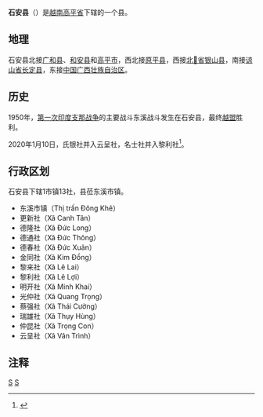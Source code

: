 {{Infobox Settlement
|name                   = 石安县
|settlement_type        = 县
|official_name          = 
|other_name             = 
|native_name            = {{lang|vi|Huyện Thạch An}}
|nickname               = 
|motto                  = 
|image_skyline          = Trung tâm tt đông khê.jpg
|imagesize              = 
|image_caption          = 
|image_flag             = 
|flag_size              = 
|image_seal             = 
|seal_size              = 
|image_shield           = 
|shield_size            = 
|image_blank_emblem     = 
|blank_emblem_size      = 
|image_map              = {{Infobox mapframe|frame-width=250|zoom=10}}
|mapsize                = 
|map_caption            = 
|image_map1             = 
|mapsize1               = 
|map_caption1           = 
|pushpin_map            = Vietnam
|pushpin_label_position = bottom
|pushpin_map_caption    = 
|pushpin_map1           = 
|pushpin_label_position1= 
|pushpin_map_caption1   = 
|subdivision_type       = 国家
|subdivision_name       = {{flag|Vietnam}}
|subdivision_type1      = [[越南行政区划|省]]
|subdivision_name1      = [[高平省|高平省]]
|subdivision_type2      = 行政区划
|subdivision_name2      = 1市镇13社
|subdivision_type3      = 
|subdivision_name3      = 
|seat_type              = 县莅
|seat                   = {{link-vi|东溪市镇|Đông Khê (thị trấn)}}
|government_type        = 
|leader_title           = 
|leader_name            = 
|leader_title1          = 
|leader_name1           = 
|established_title      = 
|established_date       = 
|area_magnitude         = 
|unit_pref              = 
|area_footnotes         = 
|area_total_km2         = 687.4
|area_land_km2          = 
|area_water_km2         = 
|area_water_percent     = 
|area_urban_km2         = 
|area_metro_km2         = 
|population_as_of       = 2009年
|population_footnotes   = 
|population_note        = 
|population_total       = 39070
|population_density_km2 = auto
|population_metro             = 
|population_density_metro_km2 = 
|population_urban             = 
|population_density_urban_km2 = 
|timezone               = [[越南标准时间|越南标准时间]]
|utc_offset             = +7
|elevation_footnotes    = 
|elevation_m            = 
|coor_type              = 
|coordinates            = 
|postal_code_type       = 
|postal_code            = 
|area_code              = 
|website                = [http://thachan.caobang.gov.vn 石安县电子信息门户网站]
|footnotes              = 
}}
'''石安县'''（{{vie|v='''Huyện Thạch An'''|hn=縣石安}}）是[[越南|越南]][[高平省|高平省]]下辖的一个县。

==地理==
石安县北接[[广和县|广和县]]、[[和安县|和安县]]和[[高平市_(越南)|高平市]]，西北接[[原平县_(越南)|原平县]]，西接[[北𣴓省|北𣴓省]][[银山县|银山县]]，南接[[谅山省|谅山省]][[长定县|长定县]]，东接[[中华人民共和国|中国]][[广西壮族自治区|广西壮族自治区]]。

==历史==
1950年，[[第一次印度支那战争|第一次印度支那战争]]的主要战斗东溪战斗发生在石安县，最终[[越盟|越盟]]胜利。

2020年1月10日，氏银社并入云呈社，名士社并入黎利社<ref>{{Cite web |url=http://vanban.chinhphu.vn/portal/page/portal/chinhphu/hethongvanban?mode=detail&document_id=199015 |title=Nghị quyết số 864/NQ-UBTVQH14 của ỦY BAN THƯỜNG VỤ QUỐC HỘI : Về việc sắp xếp các đơn vị hành chính cấp huyện, cấp xã thuộc tỉnh Cao Bằng |accessdate=2020-02-04 |archive-date=2020-04-01 |archive-url=https://web.archive.org/web/20200401154444/http://vanban.chinhphu.vn/portal/page/portal/chinhphu/hethongvanban?mode=detail&document_id=199015 |dead-url=yes }}</ref>。

==行政区划==
石安县下辖1市镇13社，县莅东溪市镇。
*东溪市镇（Thị trấn Đông Khê）
*更新社（Xã Canh Tân）
*德隆社（Xã Đức Long）
*德通社（Xã Đức Thông）
*德春社（Xã Đức Xuân）
*金同社（Xã Kim Đồng）
*黎来社（Xã Lê Lai）
*黎利社（Xã Lê Lợi）
*明开社（Xã Minh Khai）
*光仲社（Xã Quang Trọng）
*蔡强社（Xã Thái Cường）
*瑞雄社（Xã Thụy Hùng）
*仲昆社（Xã Trọng Con）
*云呈社（Xã Vân Trình）

==注释==
{{reflist}}
{{高平省行政区划}}
{{越南东北部之县市镇区域划分}}

[[Category:高平省|S]]
[[Category:越南县份|S]]